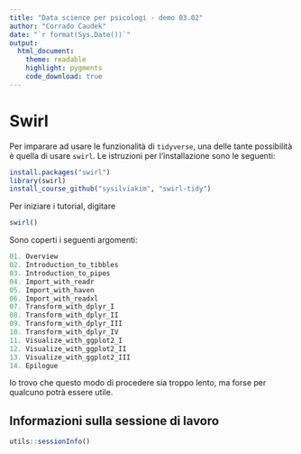```yaml
---
title: "Data science per psicologi - demo 03.02"
author: "Corrado Caudek"
date: "`r format(Sys.Date())`"
output:
  html_document:
    theme: readable
    highlight: pygments
    code_download: true
---
```


# Swirl

Per imparare ad usare le funzionalità di `tidyverse`, una delle tante possibilità è quella di usare `swirl`. Le istruzioni per l'installazione sono le seguenti:

```r
install.packages("swirl")
library(swirl)
install_course_github("sysilviakim", "swirl-tidy")
```

Per iniziare i tutorial, digitare

```r
swirl()
```

Sono coperti i seguenti argomenti:

```r
01. Overview
02. Introduction_to_tibbles
03. Introduction_to_pipes
04. Import_with_readr
05. Import_with_haven
06. Import_with_readxl
07. Transform_with_dplyr_I
08. Transform_with_dplyr_II
09. Transform_with_dplyr_III
10. Transform_with_dplyr_IV
11. Visualize_with_ggplot2_I
12. Visualize_with_ggplot2_II
13. Visualize_with_ggplot2_III
14. Epilogue
```

Io trovo che questo modo di procedere sia troppo lento, ma forse per qualcuno potrà essere utile.

## Informazioni sulla sessione di lavoro

```r
utils::sessionInfo()
```



